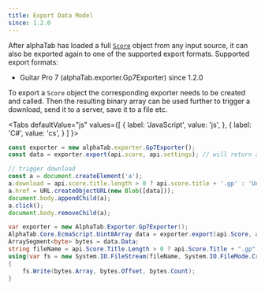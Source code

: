 ```yaml
---
title: Export Data Model
since: 1.2.0
---
```



<SinceBadge since="1.2.0"></SinceBadge>

After alphaTab has loaded a full [`Score`](/docs/reference/score) object from any input source, it can also be exported again to one of the supported export formats. 
Supported export formats: 

- Guitar Pro 7 (alphaTab.exporter.Gp7Exporter) <span className="badge badge--info">since 1.2.0</span>

To export a `Score` object the corresponding exporter needs to be created and called. Then the resulting binary array can be used further to 
trigger a download, send it to a server, save it to a file etc. 


<Tabs
  defaultValue="js"
  values={[
    { label: 'JavaScript', value: 'js', },
    { label: 'C#', value: 'cs', }
  ]
}>
<TabItem value="js">

```js
const exporter = new alphaTab.exporter.Gp7Exporter();
const data = exporter.export(api.score, api.settings); // will return a Uint8Array

// trigger download
const a = document.createElement('a');
a.download = api.score.title.length > 0 ? api.score.title + '.gp' : 'Untitled.gp';
a.href = URL.createObjectURL(new Blob([data]));
document.body.appendChild(a);
a.click();
document.body.removeChild(a);
```

</TabItem>
<TabItem value="cs">

```cs
var exporter = new AlphaTab.Exporter.Gp7Exporter();
AlphaTab.Core.EcmaScript.Uint8Array data = exporter.export(api.Score, api.Settings);
ArraySegment<byte> bytes = data.Data;
string fileName = api.Score.Title.Length > 0 ? api.Score.Title + ".gp" : "Untitled.gp";
using(var fs = new System.IO.FileStream(fileName, System.IO.FileMode.Create)) 
{
    fs.Write(bytes.Array, bytes.Offset, bytes.Count);
}
```

</TabItem>
</Tabs>
